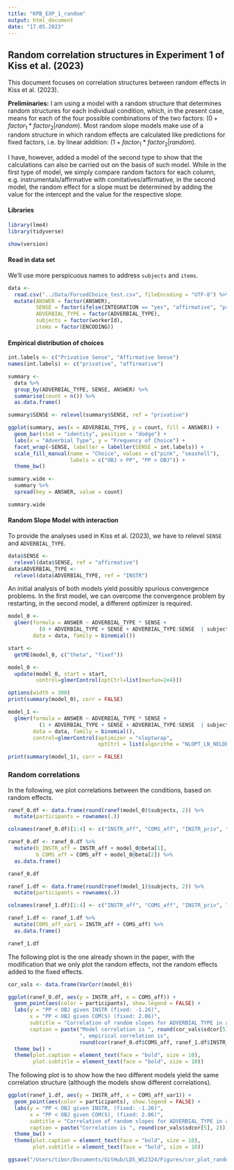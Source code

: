 ```yaml
---
title: "KPB_EXP_1_random"
output: html_document
date: "17.05.2023"
---
```


## Random correlation structures in Experiment 1 of Kiss et al. (2023)

This document focuses on correlation structures between random effects in Kiss et al. (2023). 

**Preliminaries:** I am using a model with a random structure that determines random structures for each individual condition, which, in the present case, means for each of the four possible combinations of the two factors: $(0 + factor_{1} * factor_{2} | random)$. Most random slope models make use of a random structure in which random effects are calculated like predictions for fixed factors, i.e. by linear addition: $(1 + factor_{1} * factor_{2} | random)$. 

I have, however, added a model of the second type to show that the calculations can also be carried out on the basis of such model. While in the first type of model, we simply compare random factors for each column, e.g. instrumentals/affirmative with comitatives/affirmative, in the second model, the random effect for a slope must be determined by adding the value for the intercept and the value for the respective slope.  

#### Libraries

```r

library(lme4)
library(tidyverse)

show(version)
```

#### Read in data set

We'll use more perspicuous names to address `subjects` and `items`.

```r

data <-
  read.csv("../Data/ForcedChoice_test.csv", fileEncoding = "UTF-8") %>%
  mutate(ANSWER = factor(ANSWER),
         SENSE = factor(ifelse(INTEGRATION == "yes", "affirmative", "privative")),
         ADVERBIAL_TYPE = factor(ADVERBIAL_TYPE),
         subjects = factor(workerId),
         items = factor(ENCODING))

```

#### Empirical distribution of choices

```r

int.labels <- c("Privative Sense", "Affirmative Sense")
names(int.labels) <- c("privative", "affirmative")

summary <- 
  data %>%
  group_by(ADVERBIAL_TYPE, SENSE, ANSWER) %>%
  summarise(count = n()) %>%
  as.data.frame()

summary$SENSE <- relevel(summary$SENSE, ref = "privative")

ggplot(summary, aes(x = ADVERBIAL_TYPE, y = count, fill = ANSWER)) +
  geom_bar(stat = "identity", position = "dodge") +
  labs(x = "Adverbial Type", y = "Frequency of Choice") + 
  facet_wrap(~SENSE, labeller = labeller(SENSE = int.labels)) +
  scale_fill_manual(name = "Choice", values = c("pink", "seashell"),
                    labels = c("OBJ > PP", "PP > OBJ")) +
  theme_bw()

summary.wide <-
  summary %>%
  spread(key = ANSWER, value = count)

summary.wide

```

#### Random Slope Model with interaction

To provide the analyses used in Kiss et al. (2023), we have to relevel `SENSE` and `ADVERBIAL_TYPE`.

```r

data$SENSE <-
  relevel(data$SENSE, ref = "affirmative")
data$ADVERBIAL_TYPE <-
  relevel(data$ADVERBIAL_TYPE, ref = "INSTR")

```

An initial analysis of both models yield possibly spurious convergence problems. In the first model, we can overcome the convergence problem by restarting, in the second model, a different optimizer is required. 


```r

model_0 <-
  glmer(formula = ANSWER ~ ADVERBIAL_TYPE * SENSE + 
          (0 + ADVERBIAL_TYPE + SENSE + ADVERBIAL_TYPE:SENSE  | subjects) + (1 | items), 
        data = data, family = binomial())

start <-
  getME(model_0, c("theta", "fixef"))

model_0 <- 
  update(model_0, start = start,
         control=glmerControl(optCtrl=list(maxfun=2e4)))

options(width = 300)
print(summary(model_0), corr = FALSE)

```

```r

model_1 <-
  glmer(formula = ANSWER ~ ADVERBIAL_TYPE * SENSE +
          (1 + ADVERBIAL_TYPE + SENSE + ADVERBIAL_TYPE:SENSE  | subjects) + (1 | items), 
        data = data, family = binomial(),
        control=glmerControl(optimizer = "nloptwrap",
                             optCtrl = list(algorithm = "NLOPT_LN_NELDERMEAD")))

print(summary(model_1), corr = FALSE)

```

### Random correlations

In the following, we plot correlations between the conditions, based on random effects. 

```r

ranef_0.df <- data.frame(round(ranef(model_0)$subjects, 2)) %>%
  mutate(participants = rownames(.))

colnames(ranef_0.df)[1:4] <- c("INSTR_aff", "COMS_aff", "INSTR_priv", "COMS_priv")

ranef_0.df <- ranef_0.df %>%
  mutate(b_INSTR_aff = INSTR_aff + model_0@beta[1],
         b_COMS_aff = COMS_aff + model_0@beta[2]) %>%
  as.data.frame()

ranef_0.df

ranef_1.df <- data.frame(round(ranef(model_1)$subjects, 2)) %>%
  mutate(participants = rownames(.))

colnames(ranef_1.df)[1:4] <- c("INSTR_aff", "COMS_aff", "INSTR_priv", "COMS_priv")

ranef_1.df <- ranef_1.df %>%
  mutate(COMS_aff_var1 = INSTR_aff + COMS_aff) %>%
  as.data.frame()

ranef_1.df

```

The following plot is the one already shown in the paper, with the modification that we only plot the random effects, not the random effects added to the fixed effects. 

```r

cor_vals <- data.frame(VarCorr(model_0)) 

ggplot(ranef_0.df, aes(y = INSTR_aff, x = COMS_aff)) +
  geom_point(aes(color = participants), show.legend = FALSE) +
  labs(y = "PP < OBJ given INSTR (fixed: -1.26)", 
       x = "PP < OBJ given COM(S) (fixed: 2.06)", 
       subtitle = "Correlation of random slopes for ADVERBIAL_TYPE in affirmative interpretations",
       caption = paste("Model correlation is ", round(cor_vals$sdcor[5], 2), 
                       ", empirical correlation is", 
                       round(cor(ranef_0.df$COMS_aff, ranef_1.df$INSTR_aff), 2))) +
  theme_bw() +
  theme(plot.caption = element_text(face = "bold", size = 10),
        plot.subtitle = element_text(face = "bold", size = 10))

```

The following plot is to show how the two different models yield the same correlation structure (although the models show different correlations). 

```r

ggplot(ranef_1.df, aes(y = INSTR_aff, x = COMS_aff_var1)) +
  geom_point(aes(color = participants), show.legend = FALSE) +
  labs(y = "PP < OBJ given INSTR, (fixed: -1.26)", 
       x = "PP < OBJ given COM(S), (fixed: 2.06)", 
       subtitle = "Correlation of random slopes for ADVERBIAL_TYPE in affirmative interpretations",
       caption = paste("Correlation is ", round(cor_vals$sdcor[5], 2))) +
  theme_bw() +
  theme(plot.caption = element_text(face = "bold", size = 10),
        plot.subtitle = element_text(face = "bold", size = 10))

ggsave("/Users/tibor/Documents/GitHub/LDS_WS2324/Figures/cor_plot_random_slopes.pdf")
```


